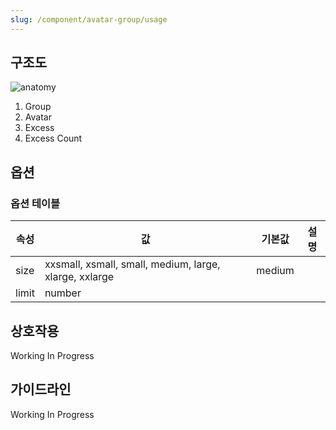 ```yaml
---
slug: /component/avatar-group/usage
---
```


## 구조도

![anatomy](./anatomy.png)

1. Group
2. Avatar
3. Excess
4. Excess Count

## 옵션

### 옵션 테이블

| 속성  | 값                                                     | 기본값 | 설명 |
| ----- | ------------------------------------------------------ | ------ | ---- |
| size  | xxsmall, xsmall, small, medium, large, xlarge, xxlarge | medium |      |
| limit | number                                                 |        |      |

## 상호작용

Working In Progress

## 가이드라인

Working In Progress

